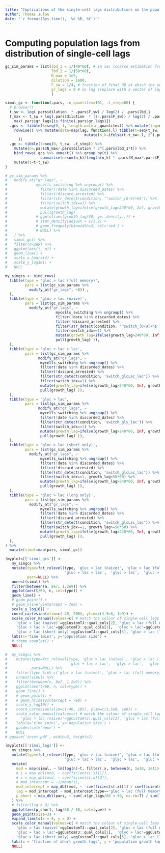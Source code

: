 ```yaml
---
title: "Implications of the single-cell lags distributions on the population lag"
author: Thomas Julou
date: "`r format(Sys.time(), '%d %B, %Y')`"
---
```


# Computing population lags from distribution of single-cell lags

```r
gc_sim_params = list(lbd_1 = 1/(49*60), # in sec (coarse estimation from pop growth curves)
                     lbd_2 = 1/(58*60),
                     N_max = 1e9,
                     dilution = 1600,
                     F_sw = 1/4, # fraction of final OD at which the switch occurs
                     gr_lags = 0 # no lag (replace with a vector of lags to specify a distribution)
                     )

simul_gc <- function(.pars, .n_quantiles=101, .t_step=60) {
  # browser()
  t_sw <- log(.pars$dilution  * .pars$F_sw) / log(2) / .pars$lbd_1
  t_max <- t_sw + log(.pars$dilution  * (1-.pars$F_sw)) / log(2) / .pars$lbd_2 + 
    max(.pars$gr_lags[is.finite(.pars$gr_lags)])
  .gcs <- tibble(k=seq(0, 1, length.out=.n_quantiles)) %>% mutate(lag=quantile(.pars$gr_lags, k, na.rm=TRUE)) %>% 
    rowwise() %>% mutate(data=map(lag, function(.l) tibble(t=seq(t_sw, t_max, .t_step)) %>% 
                                    mutate(n_k=ifelse(t-t_sw>.l, 2^(.pars$lbd_2*(t-t_sw-.l)), 1))
      ))
  .gc <- tibble(t=seq(0, t_sw, .t_step)) %>% 
    mutate(n=.pars$N_max/.pars$dilution * 2^(.pars$lbd_1*t)) %>% 
    bind_rows(.gcs %>% unnest() %>% group_by(t) %>% 
                summarise(n=sum(n_k)/length(n_k) * .pars$N_max*.pars$F_sw)) %>% 
    mutate(t=t-t_sw)
}

# gc_sim_params %>%
#   modify_at("gr_lags", ~
#             mycells_switching %>% ungroup() %>%
#               filter(!date %in% discarded_dates) %>%
#               filter(!discard_arrested) %>%
#               filter(str_detect(condition, '^switch_[0-9]+h$')) %>%
#               filter(switch_idx==1) %>%
#               mutate(growth_lag=ifelse(growth_lag>240*60, Inf, growth_lag) ) %>%
#               pull(growth_lag)
#             # ggplot(aes(growth_lag/60, y=..density..)) +
#             # stat_density(adjust = 1/1.2) +
#             # geom_freqpoly(binwidth=3, col='red') +
#             # NULL) %>%
#   ) %>%
#   simul_gc() %>%
#   filter(n<2e9) %>%
#   ggplot(aes(t, n)) +
#   geom_line() +
#   scale_x_hours(4) +
#   scale_y_log10() +
#   NULL

```

```r
my_simgcs <- bind_rows(  
  tibble(type = 'gluc > lac (full memory)',
         pars = list(gc_sim_params %>% 
           modify_at("gr_lags", ~0)) ,
  ),
  tibble(type = 'gluc > lac (naive)',
         pars = list(gc_sim_params %>% 
           modify_at("gr_lags", ~
                       mycells_switching %>% ungroup() %>% 
                       filter(!date %in% discarded_dates) %>%
                       filter(!discard_arrested) %>% 
                       filter(str_detect(condition, '^switch_[0-9]+h$')) %>%
                       filter(switch_idx==1) %>%
                       mutate(growth_lag=ifelse(growth_lag>240*60, Inf, growth_lag) ) %>% 
                       pull(growth_lag) )),
  ),
  tibble(type = 'gluc + lac > lac',
         pars = list(gc_sim_params %>% 
               modify_at("gr_lags", ~
                mycells_switching %>% ungroup() %>% 
                filter(!date %in% discarded_dates) %>%
                filter(!discard_arrested) %>% 
                filter(str_detect(condition, 'switch_glcLac_lac')) %>%
                filter(switch_idx==1) %>%
                mutate(growth_lag=ifelse(growth_lag>240*60, Inf, growth_lag) ) %>% 
                pull(growth_lag) )),
  ),
  tibble(type = 'glyc > lac',
         pars = list(gc_sim_params %>% 
               modify_at("gr_lags", ~
                mycells_switching %>% ungroup() %>% 
                filter(!date %in% discarded_dates) %>%
                filter(str_detect(condition, 'switch_gly_lac')) %>%
                filter(switch_idx==1) %>%
                mutate(growth_lag=ifelse(growth_lag>240*60, Inf, growth_lag) ) %>% 
                pull(growth_lag) )),
  ),
  tibble(type = 'gluc > lac (short only)',
         pars = list(gc_sim_params %>% 
           modify_at("gr_lags", ~
                mycells_switching %>% ungroup() %>% 
                filter(!date %in% discarded_dates) %>%
                filter(!discard_arrested) %>% 
                filter(str_detect(condition, 'switch_glcLac_lac')) %>%
                filter(switch_idx==1, growth_lag<50*60) %>%
                mutate(growth_lag=ifelse(growth_lag>240*60, Inf, growth_lag) ) %>% 
                pull(growth_lag) )),
  ),
  tibble(type = 'gluc > lac (long only)',
         pars = list(gc_sim_params %>% 
           modify_at("gr_lags", ~
                mycells_switching %>% ungroup() %>% 
                filter(!date %in% discarded_dates) %>%
                filter(!discard_arrested) %>% 
                filter(str_detect(condition, 'switch_glcLac_lac')) %>%
                filter(switch_idx==1, growth_lag>=50*60) %>%
                mutate(growth_lag=ifelse(growth_lag>240*60, Inf, growth_lag) ) %>% 
                pull(growth_lag) )),
  ),
) %>% 
  mutate(simul=map(pars, simul_gc))

```

```r
(myplots[['simul_gcs']] <- 
   my_simgcs %>% 
   mutate(type=fct_relevel(type, 'gluc > lac (naive)', 'gluc > lac (full memory)', 
                           'gluc + lac > lac',  'glyc > lac',  'gluc > lac (short only)'),
          pars=NULL) %>% 
   unnest(simul) %>% 
   filter(between(n, 8e7, 1.2e9)) %>%
   ggplot(aes(t/60, n, col=type)) +
   geom_line() +
   # geom_point() +
   # geom_hline(yintercept = 7e8) +
   scale_y_log10() +
   coord_cartesian(xlim=c(-40, 200), ylim=c(1.5e8, 1e9)) +
   scale_color_manual(values=c( # match the colour of single-cell lags plot
     'gluc > lac (naive)'=ggCustomTJ::qual_cols[2], 'gluc > lac (full memory)'=ggCustomTJ::qual_cols[4], 
     'gluc + lac > lac'=ggCustomTJ::qual_cols[1],  'glyc > lac'=ggCustomTJ::qual_cols[3],  
     'gluc > lac (short only)'=ggCustomTJ::qual_cols[5], 'gluc > lac (long only)'=ggCustomTJ::qual_cols[7])) +
   labs(x='time (min)', y='population size') +
   # theme_cowplot() +
   NULL)

#  my_simgcs %>% 
#    mutate(type=fct_relevel(type, 'gluc > lac (naive)', 'gluc > lac (full memory)', 
#                            'gluc + lac > lac',  'glyc > lac',  'gluc > lac (short only)'),
#           pars=NULL) %>% 
#    filter(type %in% c('gluc > lac (naive)', 'gluc > lac (full memory)')) %>% 
#    unnest(simul) %>% 
#    filter(between(n, 8e7, 1.2e9)) %>%
#    ggplot(aes(t/60, n, col=type)) +
#    geom_line() +
#    # geom_point() +
#    # geom_hline(yintercept = 7e8) +
#    scale_y_log10() +
#    coord_cartesian(xlim=c(-40, 185), ylim=c(1.5e8, 1e9)) +
#    scale_color_manual(values=c( # match the colour of single-cell lags plot
#      'gluc > lac (naive)'=ggCustomTJ::qual_cols[2], 'gluc > lac (full memory)'=ggCustomTJ::qual_cols[4] )) +
#    labs(x='time (min)', y='population size') +
#    guides(col='none') +
#    NULL
# ggsave('inset.pdf', width=3, height=2)
```

```r
(myplots[['simul_lags']] <- 
   my_simgcs %>% 
   mutate(type=fct_relevel(type, 'gluc > lac (naive)', 'gluc > lac (full memory)', 
                           'gluc + lac > lac',  'glyc > lac',  'gluc > lac (short only)') ) %>% 
   mutate(
     mod = map(simul, ~ lm(log(n)~t, filter(.x, between(n, 1e10, 1e11)))),
     # i = map_dbl(mod, ~ coefficients(.x)[1]),
     # s = map_dbl(mod, ~ coefficients(.x)[2]),
     # mod_intercept = -i/mean(s),
     mod_intercept = map_dbl(mod, ~ -coefficients(.x)[1] / coefficients(.x)[2]),
     lag = mod_intercept - mod_intercept[type=='gluc > lac (full memory)'],
     p_short = map_dbl(pars, ~ sum(.x$gr_lags/60 < 50, na.rm=T) / sum(!is.na(.x$gr_lags)) ),
   ) %>% 
   # filter(lag > 0) %>% 
   ggplot(aes(p_short, lag/60 / 58, col=type)) +
   geom_point(size=3) +
   expand_limits(x = 0, y = 0) + 
   scale_color_manual(values=c( # match the colour of single-cell lags plot
     'gluc > lac (naive)'=ggCustomTJ::qual_cols[2], 'gluc > lac (full memory)'=ggCustomTJ::qual_cols[4], 
     'gluc + lac > lac'=ggCustomTJ::qual_cols[1],  'glyc > lac'=ggCustomTJ::qual_cols[3],  
     'gluc > lac (short only)'=ggCustomTJ::qual_cols[5], 'gluc > lac (long only)'=ggCustomTJ::qual_cols[7])) +
   labs(x = 'fraction of short growth lags', y = 'population growth lag \n(doublings in lactose)') +
   NULL)

```

